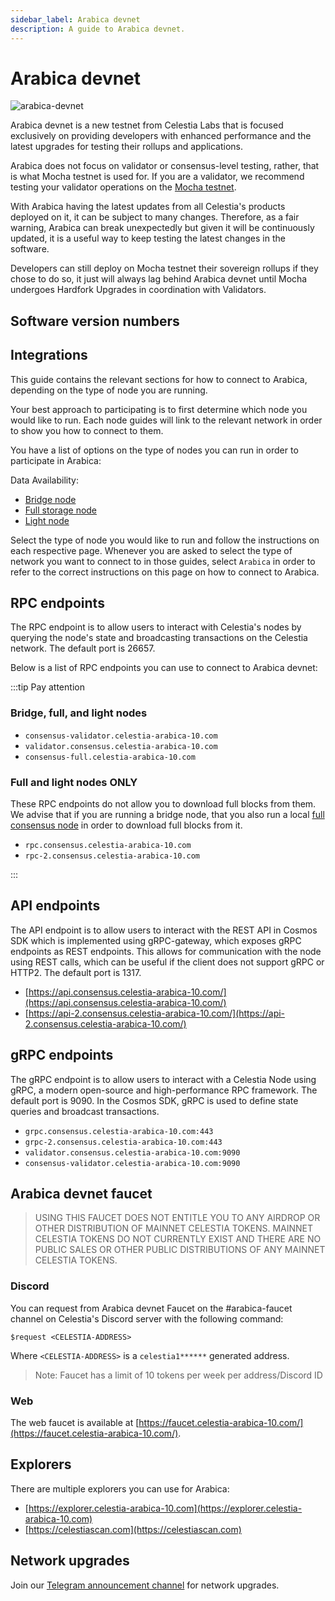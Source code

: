```yaml
---
sidebar_label: Arabica devnet
description: A guide to Arabica devnet.
---
```


# Arabica devnet


![arabica-devnet](../img/arabica-devnet.png)

Arabica devnet is a new testnet from Celestia Labs that is focused
exclusively on providing developers with enhanced performance and
the latest upgrades for testing their rollups and applications.

Arabica does not focus on validator or consensus-level testing, rather,
that is what Mocha testnet is used for. If you are a validator, we
recommend testing your validator operations on the
[Mocha testnet](./mocha-testnet.mdx).

With Arabica having the latest updates from all Celestia's products deployed
on it, it can be subject to many changes. Therefore, as a fair warning,
Arabica can break unexpectedly but given it will be continuously updated,
it is a useful way to keep testing the latest changes in the software.

Developers can still deploy on Mocha testnet their sovereign rollups if they
chose to do so, it just will always lag behind Arabica devnet until Mocha
undergoes Hardfork Upgrades in coordination with Validators.

## Software version numbers

<ArabicaVersionTags arabicaVersions={arabicaVersions} constants={constants} />

## Integrations

This guide contains the relevant sections for how to connect to Arabica,
depending on the type of node you are running.

Your best approach to participating is to first determine which node
you would like to run. Each node guides will link to the relevant network
in order to show you how to connect to them.

You have a list of options on the type of nodes you can run in order to
participate in Arabica:

Data Availability:

- [Bridge node](./bridge-node.mdx)
- [Full storage node](./full-storage-node.mdx)
- [Light node](./light-node.mdx)

Select the type of node you would like to run and follow the instructions
on each respective page. Whenever you are asked to select the type of network
you want to connect to in those guides, select `Arabica` in order to refer
to the correct instructions on this page on how to connect to Arabica.

## RPC endpoints

The RPC endpoint is to allow users to interact with Celestia's nodes by
querying the node's state and broadcasting transactions on the
Celestia network. The default port is 26657.

Below is a list of RPC endpoints you can use to connect to Arabica devnet:

:::tip Pay attention

### Bridge, full, and light nodes

- `consensus-validator.celestia-arabica-10.com`
- `validator.consensus.celestia-arabica-10.com`
- `consensus-full.celestia-arabica-10.com`

### Full and light nodes ONLY

These RPC endpoints do not allow you to download full blocks from
them. We advise that if you are running a bridge node, that you also
run a local [full consensus node](../consensus-node) in order to download full blocks from
it.

- `rpc.consensus.celestia-arabica-10.com`
- `rpc-2.consensus.celestia-arabica-10.com`

:::

## API endpoints

The API endpoint is to allow users to interact with the REST API in Cosmos
SDK which is implemented using gRPC-gateway, which exposes gRPC endpoints
as REST endpoints. This allows for communication with the node using REST
calls, which can be useful if the client does not support gRPC or HTTP2.
The default port is 1317.

- [https://api.consensus.celestia-arabica-10.com/](https://api.consensus.celestia-arabica-10.com/)
- [https://api-2.consensus.celestia-arabica-10.com/](https://api-2.consensus.celestia-arabica-10.com/)

## gRPC endpoints

The gRPC endpoint is to allow users to interact with a Celestia Node using
gRPC, a modern open-source and high-performance RPC framework. The default
port is 9090. In the Cosmos SDK, gRPC is used to define state queries and
broadcast transactions.

- `grpc.consensus.celestia-arabica-10.com:443`
- `grpc-2.consensus.celestia-arabica-10.com:443`
- `validator.consensus.celestia-arabica-10.com:9090`
- `consensus-validator.celestia-arabica-10.com:9090`

## Arabica devnet faucet

> USING THIS FAUCET DOES NOT ENTITLE YOU TO ANY AIRDROP OR OTHER
> DISTRIBUTION OF MAINNET CELESTIA TOKENS. MAINNET CELESTIA TOKENS
> DO NOT CURRENTLY EXIST AND THERE ARE NO PUBLIC SALES OR OTHER PUBLIC
> DISTRIBUTIONS OF ANY MAINNET CELESTIA TOKENS.

### Discord

You can request from Arabica devnet Faucet on the #arabica-faucet channel on
Celestia's Discord server with the following command:

```text
$request <CELESTIA-ADDRESS>
```

Where `<CELESTIA-ADDRESS>` is a `celestia1******` generated address.

> Note: Faucet has a limit of 10 tokens per week per address/Discord ID

### Web

The web faucet is available at [https://faucet.celestia-arabica-10.com/](https://faucet.celestia-arabica-10.com/).

## Explorers

There are multiple explorers you can use for Arabica:

- [https://explorer.celestia-arabica-10.com](https://explorer.celestia-arabica-10.com)
- [https://celestiascan.com](https://celestiascan.com)

## Network upgrades

Join our [Telegram announcement channel](https://t.me/+smSFIA7XXLU4MjJh)
for network upgrades.
